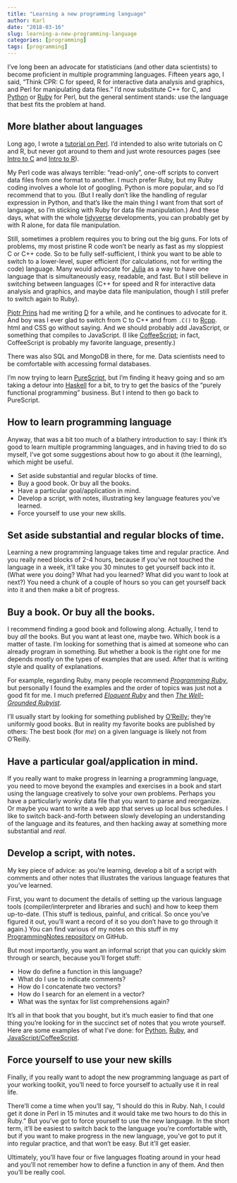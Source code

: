 ```yaml
---
title: "Learning a new programming language"
author: Karl
date: "2018-03-16"
slug: learning-a-new-programming-language
categories: [programming]
tags: [programming]
---
```


I've long been an advocate for statisticians (and other data
scientists) to become proficient in multiple programming languages.
Fifteen years ago, I said, "Think CPR: C for speed, R for
interactive data analysis and graphics, and Perl for manipulating data
files." I'd now substitute C++ for C, and
[Python](https://www.python.org) or
[Ruby](https://www.ruby-lang.org/en) for Perl, but the general
sentiment stands: use the language that best fits the problem at hand.

## More blather about languages

Long ago, I wrote a [tutorial on
Perl](https://www.biostat.wisc.edu/~kbroman/perlintro/). I'd intended
to also write tutorials on C and R, but never got around to them and
just wrote resources pages (see [Intro to
C](https://www.biostat.wisc.edu/~kbroman/Cintro/) and [Intro to
R](https://www.biostat.wisc.edu/~kbroman/Rintro/)).

My Perl code was always terrible: "read-only", one-off scripts to
convert data files from one format to another. I much prefer Ruby, but my
Ruby coding involves a whole lot of googling. Python is more popular,
and so I'd recommend that to you. (But I really don't like the
handling of regular expression in Python, and that's like the main
thing I want from that sort of language, so I'm sticking with Ruby
for data file manipulation.) And these days, what with the whole
[tidyverse](https://www.tidyverse.org/) developments, you can probably
get by with R alone, for data file manipulation.

Still, sometimes a problem requires you to bring out the big guns. For
lots of problems, my most pristine R code won't be nearly as fast as
my sloppiest C or C++ code. So to be fully self-sufficient, I think you want
to be able to switch to a lower-level, super efficient (for
calculations, not for writing the code) language. Many would advocate
for [Julia](https://julialang.org) as a way to have one language that
is simultaneously easy, readable, and fast. But I still believe in
switching between languages (C++ for speed and R for interactive data
analysis and graphics, and maybe data file manipulation, though I
still prefer to switch again to Ruby).

[Pjotr Prins](http://thebird.nl/) had me writing [D](https://dlang.org/) for a while,
and he continues to advocate for it. And boy was I ever glad to switch
from C to C++ and from `.C()` to [Rcpp](http://www.rcpp.org/). html
and CSS go without saying. And we should probably add JavaScript, or
something that compiles to JavaScript. (I like
[CoffeeScript](http://coffeescript.org/); in fact, CoffeeScript is
probably my favorite language, presently.)

There was also SQL and MongoDB in there, for me. Data scientists need to be
comfortable with accessing formal databases.

I'm now trying to learn [PureScript](http://www.purescript.org/), but
I'm finding it heavy going and so am taking a detour into
[Haskell](https://www.haskell.org/) for a bit, to try to get the
basics of the "purely functional programming" business. But I intend to then
go back to PureScript.

## How to learn programming language

Anyway, that was a bit too much of a blathery introduction to say: I
think it's good to learn multiple programming languages, and in having
tried to do so myself, I've got some suggestions about how to go about
it (the learning), which might be useful.

- Set aside substantial and regular blocks of time.
- Buy a good book. Or buy all the books.
- Have a particular goal/application in mind.
- Develop a script, with notes, illustrating key language features
  you've learned.
- Force yourself to use your new skills.

## Set aside substantial and regular blocks of time.

Learning a new programming language takes time and regular practice.
And you really need blocks of 2-4 hours, because if you've not touched
the language in a week, it'll take you 30 minutes to get yourself back
into it. (What were you doing? What had you learned? What did you want
to look at next?) You need a chunk of a couple of hours so you can get
yourself back into it and then make a bit of progress.

## Buy a book.  Or buy all the books.

I recommend finding a good book and following along. Actually, I tend
to buy _all_ the books. But you want at least one, maybe two.
Which book is a matter of taste. I'm looking for something that
is aimed at someone who can already program in something. But whether
a book is the right one
for me depends mostly on the types of examples that are used. After
that is writing style
and quality of explanations.

For example, regarding Ruby, many people recommend [_Programming
Ruby_](https://www.amazon.com/gp/product/1937785491?ie=UTF8&tag=7210-20),
but personally I found the examples and the order of topics was just
not a good fit for me. I much preferred [_Eloquent
Ruby_](https://www.amazon.com/gp/product/0321584104?ie=UTF8&tag=7210-20)
and then [_The Well-Grounded
Rubyist_](https://www.amazon.com/gp/product/1617291692?ie=UTF8&tag=7210-20).

I'll usually start by looking for something published by
[O'Reilly](https://www.oreilly.com); they're uniformly good books. But
in reality my favorite books are published by others: The best book
(for _me_) on a given language is likely not from O'Reilly.

## Have a particular goal/application in mind.

If you really want to make progress in learning a programming
language, you need to move beyond the examples and exercises in a book
and start using the language creatively to solve your own
problems. Perhaps you have a particularly wonky data file that you
want to parse and reorganize. Or maybe you want to write a web app
that serves up local bus schedules. I like to switch back-and-forth
between slowly developing an understanding of the language and its
features, and then hacking away at something more substantial and _real_.

## Develop a script, with notes.

My key piece of advice: as you're learning, develop a bit of a script with
comments and other notes that illustrates the various language
features that you've learned.

First, you want to document the details of setting up the various
language tools (compiler/interpreter and libraries and such) and how
to keep them up-to-date. (This stuff is tedious, painful, and
critical. So once you've figured it out, you'll want a record of it so
you don't have to go through it again.)
You can find various of my notes on this stuff in my
[ProgrammingNotes
repository](https://github.com/kbroman/ProgrammingNotes) on GitHub.

But most importantly, you want an informal script that you can quickly skim
through or search, because you'll forget stuff:

- How do define a function in this language?
- What do I use to indicate comments?
- How do I concatenate two vectors?
- How do I search for an element in a vector?
- What was the syntax for list comprehensions again?

It's all in that book that you bought, but it's much easier to find
that one thing you're looking for in
the succinct set of notes that you wrote yourself. Here are some
examples of what I've done: for
[Python](https://github.com/kbroman/Pybroman),
[Ruby](https://github.com/kbroman/Rubybroman), and
[JavaScript/CoffeeScript](https://github.com/kbroman/JSbroman).

## Force yourself to use your new skills

Finally, if you really want to adopt the new programming language as
part of your working toolkit, you'll need to force yourself to
actually use it in real life.

There'll come a time when you'll say, "I should do this in Ruby. Nah,
I could get it done in Perl in 15 minutes and it would take me two
hours to do this in Ruby." But you've got to force yourself to use the new
language. In the short term, it'll be easiest to switch back to the
language you're comfortable with, but if you want to make progress in
the new language, you've got to put it into regular practice, and that
won't be easy. But it'll get easier.

Ultimately, you'll have four or five languages floating around in
your head and you'll not remember how to define a function in any of
them. And then you'll be really cool.
